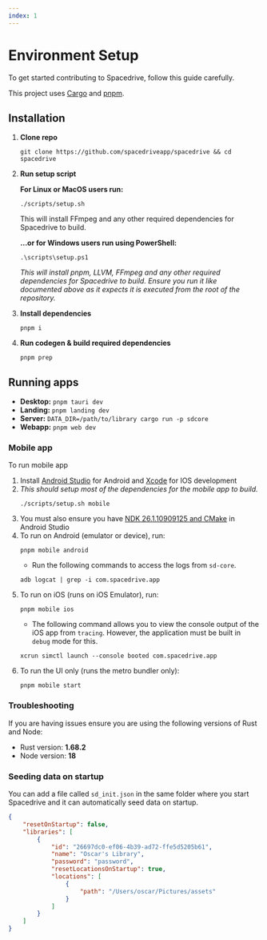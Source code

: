 ```yaml
---
index: 1
---
```


# Environment Setup

To get started contributing to Spacedrive, follow this guide carefully.

This project uses [Cargo](https://doc.rust-lang.org/cargo/getting-started/installation.html) and [pnpm](https://pnpm.io/installation).

## Installation

1. **Clone repo**
   ```shell
   git clone https://github.com/spacedriveapp/spacedrive && cd spacedrive
   ```
2. **Run setup script**

   **For Linux or MacOS users run:**

   ```shell
   ./scripts/setup.sh
   ```

   This will install FFmpeg and any other required dependencies for Spacedrive to build.

   **...or for Windows users run using PowerShell:**

   ```shell
   .\scripts\setup.ps1
   ```

   _This will install pnpm, LLVM, FFmpeg and any other required dependencies for Spacedrive to build. Ensure you run it like documented above as it expects it is executed from the root of the repository._

3. **Install dependencies**
   ```shell
   pnpm i
   ```
4. **Run codegen & build required dependencies**
   ```shell
   pnpm prep
   ```

## Running apps

- **Desktop:** `pnpm tauri dev`
- **Landing:** `pnpm landing dev`
- **Server:** `DATA_DIR=/path/to/library cargo run -p sdcore`
- **Webapp:** `pnpm web dev`

<Notice
	type="note"
	text="When changing branches, make sure to run `pnpm prep` command right after. This ensures all the codegen is up to date."
/>

### Mobile app

To run mobile app

1. Install [Android Studio](https://developer.android.com/studio) for Android and [Xcode](https://apps.apple.com/au/app/xcode/id497799835) for IOS development
2. _This should setup most of the dependencies for the mobile app to build._
   ```shell
   ./scripts/setup.sh mobile
   ```
3. You must also ensure you have [NDK 26.1.10909125 and CMake](https://developer.android.com/studio/projects/install-ndk#default-version) in Android Studio
4. To run on Android (emulator or device), run:
   ```shell
   pnpm mobile android
   ```
   - Run the following commands to access the logs from `sd-core`.
   ```shell
   adb logcat | grep -i com.spacedrive.app
   ```
5. To run on iOS (runs on iOS Emulator), run:
   ```shell
   pnpm mobile ios
   ```
   - The following command allows you to view the console output of the iOS app from `tracing`. However, the application must be built in `debug` mode for this.
   ```shell
   xcrun simctl launch --console booted com.spacedrive.app
   ```
6. To run the UI only (runs the metro bundler only):
   ```shell
   pnpm mobile start
   ```

### Troubleshooting

If you are having issues ensure you are using the following versions of Rust and Node:

- Rust version: **1.68.2**
- Node version: **18**

### Seeding data on startup

<Notice
	type="note"
	text="You may lose data if your using this feature so please be careful! This only works on development builds for this reason."
/>

You can add a file called `sd_init.json` in the same folder where you start Spacedrive and it can automatically seed data on startup.

```json
{
	"resetOnStartup": false,
	"libraries": [
		{
			"id": "26697dc0-ef06-4b39-ad72-ffe5d5205b61",
			"name": "Oscar's Library",
			"password": "password",
			"resetLocationsOnStartup": true,
			"locations": [
				{
					"path": "/Users/oscar/Pictures/assets"
				}
			]
		}
	]
}
```
